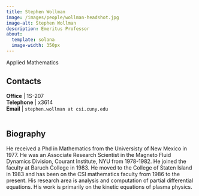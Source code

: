 ```yaml
---
title: Stephen Wollman
image: /images/people/wollman-headshot.jpg
image-alt: Stephen Wollman
description: Emeritus Professor
about:
  template: solana
  image-width: 350px
---
```



Applied Mathematics


## Contacts

<i class="bi bi-door-open"></i> **Office** | 1S-207 <br/>
<i class="bi bi-telephone"></i> **Telephone** | x3614 <br/>
<i class="bi bi-mailbox"></i> **Email** | `stephen.wollman at csi.cuny.edu` <br/>
 <br/>

## Biography

He received a Phd in Mathematics from the Universisty of New Mexico
in 1977. He was an Associate Research Scientist in the Magneto Fluid
Dynamics Division, Courant Institute, NYU from 1978-1982. He joined
the faculty at Baruch College in 1983. He moved to the College of
Staten Island in 1983 and has been on the CSI mathematics faculty
from 1986 to the present. His research area is analysis and
computation of partial differential equations.  His work is primarily
on the kinetic equations of plasma physics.


